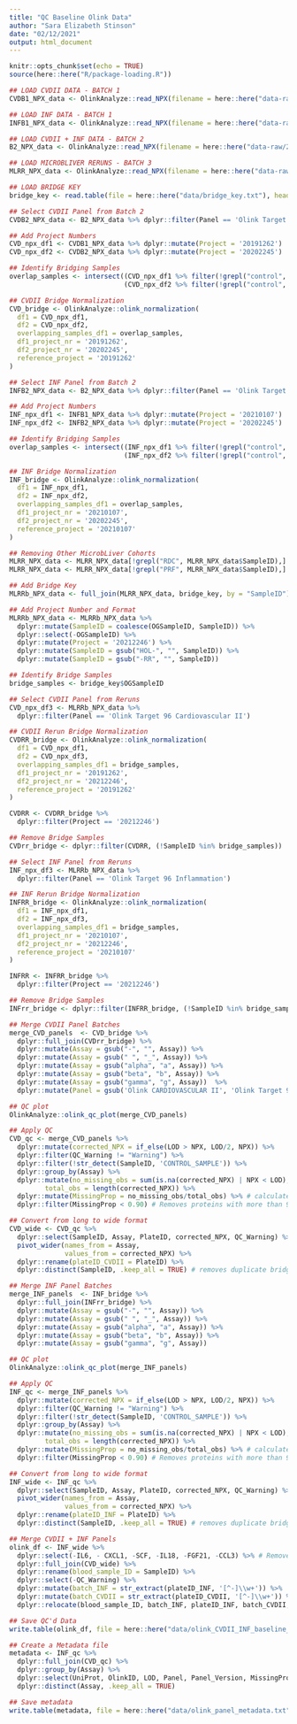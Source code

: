 ```yaml
---
title: "QC Baseline Olink Data"
author: "Sara Elizabeth Stinson"
date: "02/12/2021"
output: html_document
---
```


```r
knitr::opts_chunk$set(echo = TRUE)
source(here::here("R/package-loading.R"))
```

```r

## LOAD CVDII DATA - BATCH 1
CVDB1_NPX_data <- OlinkAnalyze::read_NPX(filename = here::here("data-raw/20191262_Stinson_NPX.xlsx"))

## LOAD INF DATA - BATCH 1 
INFB1_NPX_data <- OlinkAnalyze::read_NPX(filename = here::here("data-raw/20210107_Stinson_NPX.xlsx"))

## LOAD CVDII + INF DATA - BATCH 2
B2_NPX_data <- OlinkAnalyze::read_NPX(filename = here::here("data-raw/20202245_Stinson_NPX.xlsx"))

## LOAD MICROBLIVER RERUNS - BATCH 3
MLRR_NPX_data <- OlinkAnalyze::read_NPX(filename = here::here("data-raw/20212246_Juel_NPX.xlsx"))

## LOAD BRIDGE KEY
bridge_key <- read.table(file = here::here("data/bridge_key.txt"), header = T)

```

```r

## Select CVDII Panel from Batch 2
CVDB2_NPX_data <- B2_NPX_data %>% dplyr::filter(Panel == 'Olink Target 96 Cardiovascular II')

## Add Project Numbers
CVD_npx_df1 <- CVDB1_NPX_data %>% dplyr::mutate(Project = '20191262')
CVD_npx_df2 <- CVDB2_NPX_data %>% dplyr::mutate(Project = '20202245')

## Identify Bridging Samples
overlap_samples <- intersect((CVD_npx_df1 %>% filter(!grepl("control", SampleID, ignore.case=T)))$SampleID,
                             (CVD_npx_df2 %>% filter(!grepl("control", SampleID, ignore.case=T)))$SampleID)

## CVDII Bridge Normalization
CVD_bridge <- OlinkAnalyze::olink_normalization(
  df1 = CVD_npx_df1,
  df2 = CVD_npx_df2,
  overlapping_samples_df1 = overlap_samples,
  df1_project_nr = '20191262',
  df2_project_nr = '20202245',
  reference_project = '20191262'
)

```

```r

## Select INF Panel from Batch 2
INFB2_NPX_data <- B2_NPX_data %>% dplyr::filter(Panel == 'Olink Target 96 Inflammation')

## Add Project Numbers
INF_npx_df1 <- INFB1_NPX_data %>% dplyr::mutate(Project = '20210107')
INF_npx_df2 <- INFB2_NPX_data %>% dplyr::mutate(Project = '20202245')

## Identify Bridging Samples
overlap_samples <- intersect((INF_npx_df1 %>% filter(!grepl("control", SampleID, ignore.case=T)))$SampleID,
                             (INF_npx_df2 %>% filter(!grepl("control", SampleID, ignore.case=T)))$SampleID)

## INF Bridge Normalization
INF_bridge <- OlinkAnalyze::olink_normalization(
  df1 = INF_npx_df1,
  df2 = INF_npx_df2,
  overlapping_samples_df1 = overlap_samples,
  df1_project_nr = '20210107',
  df2_project_nr = '20202245',
  reference_project = '20210107'
)

```

```r

## Removing Other MicrobLiver Cohorts
MLRR_NPX_data <- MLRR_NPX_data[!grepl("RDC", MLRR_NPX_data$SampleID),] # Remove RDC Samples
MLRR_NPX_data <- MLRR_NPX_data[!grepl("PRF", MLRR_NPX_data$SampleID),] # Remove PRF samples

## Add Bridge Key
MLRRb_NPX_data <- full_join(MLRR_NPX_data, bridge_key, by = "SampleID")

## Add Project Number and Format
MLRRb_NPX_data <- MLRRb_NPX_data %>%
  dplyr::mutate(SampleID = coalesce(OGSampleID, SampleID)) %>%
  dplyr::select(-OGSampleID) %>%
  dplyr::mutate(Project = '20212246') %>%
  dplyr::mutate(SampleID = gsub("HOL-", "", SampleID)) %>%
  dplyr::mutate(SampleID = gsub("-RR", "", SampleID))

## Identify Bridge Samples
bridge_samples <- bridge_key$OGSampleID

## Select CVDII Panel from Reruns
CVD_npx_df3 <- MLRRb_NPX_data %>% 
  dplyr::filter(Panel == 'Olink Target 96 Cardiovascular II')

## CVDII Rerun Bridge Normalization
CVDRR_bridge <- OlinkAnalyze::olink_normalization(
  df1 = CVD_npx_df1,
  df2 = CVD_npx_df3,
  overlapping_samples_df1 = bridge_samples,
  df1_project_nr = '20191262',
  df2_project_nr = '20212246',
  reference_project = '20191262'
)

CVDRR <- CVDRR_bridge %>%
  dplyr::filter(Project == '20212246')

## Remove Bridge Samples
CVDrr_bridge <- dplyr::filter(CVDRR, (!SampleID %in% bridge_samples))

## Select INF Panel from Reruns
INF_npx_df3 <- MLRRb_NPX_data %>% 
  dplyr::filter(Panel == 'Olink Target 96 Inflammation')

## INF Rerun Bridge Normalization
INFRR_bridge <- OlinkAnalyze::olink_normalization(
  df1 = INF_npx_df1,
  df2 = INF_npx_df3,
  overlapping_samples_df1 = bridge_samples,
  df1_project_nr = '20210107',
  df2_project_nr = '20212246',
  reference_project = '20210107'
)

INFRR <- INFRR_bridge %>%
  dplyr::filter(Project == '20212246')

## Remove Bridge Samples
INFrr_bridge <- dplyr::filter(INFRR_bridge, (!SampleID %in% bridge_samples))

```

```r

## Merge CVDII Panel Batches
merge_CVD_panels  <- CVD_bridge %>%
  dplyr::full_join(CVDrr_bridge) %>%
  dplyr::mutate(Assay = gsub("-", "", Assay)) %>%
  dplyr::mutate(Assay = gsub(" ", "_", Assay)) %>%
  dplyr::mutate(Assay = gsub("alpha", "a", Assay)) %>%
  dplyr::mutate(Assay = gsub("beta", "b", Assay)) %>%
  dplyr::mutate(Assay = gsub("gamma", "g", Assay))  %>%
  dplyr::mutate(Panel = gsub('Olink CARDIOVASCULAR II', 'Olink Target 96 Cardiovascular II', Panel))

## QC plot  
OlinkAnalyze::olink_qc_plot(merge_CVD_panels)

## Apply QC
CVD_qc <- merge_CVD_panels %>%
  dplyr::mutate(corrected_NPX = if_else(LOD > NPX, LOD/2, NPX)) %>%
  dplyr::filter(QC_Warning != "Warning") %>%
  dplyr::filter(!str_detect(SampleID, 'CONTROL_SAMPLE')) %>%
  dplyr::group_by(Assay) %>%
  dplyr::mutate(no_missing_obs = sum(is.na(corrected_NPX) | NPX < LOD),
         total_obs = length(corrected_NPX)) %>%
  dplyr::mutate(MissingProp = no_missing_obs/total_obs) %>% # calculates the global MissingFreq
  dplyr::filter(MissingProp < 0.90) # Removes proteins with more than 90% MissingProp

## Convert from long to wide format
CVD_wide <- CVD_qc %>%
  dplyr::select(SampleID, Assay, PlateID, corrected_NPX, QC_Warning) %>%
  pivot_wider(names_from = Assay,
              values_from = corrected_NPX) %>% 
  dplyr::rename(plateID_CVDII = PlateID) %>% 
  dplyr::distinct(SampleID, .keep_all = TRUE) # removes duplicate bridging samples

```

```r

## Merge INF Panel Batches
merge_INF_panels  <- INF_bridge %>%
  dplyr::full_join(INFrr_bridge) %>%
  dplyr::mutate(Assay = gsub("-", "", Assay)) %>%
  dplyr::mutate(Assay = gsub(" ", "_", Assay)) %>%
  dplyr::mutate(Assay = gsub("alpha", "a", Assay)) %>%
  dplyr::mutate(Assay = gsub("beta", "b", Assay)) %>%
  dplyr::mutate(Assay = gsub("gamma", "g", Assay))

## QC plot    
OlinkAnalyze::olink_qc_plot(merge_INF_panels)

## Apply QC
INF_qc <- merge_INF_panels %>%
  dplyr::mutate(corrected_NPX = if_else(LOD > NPX, LOD/2, NPX)) %>%
  dplyr::filter(QC_Warning != "Warning") %>%
  dplyr::filter(!str_detect(SampleID, 'CONTROL_SAMPLE')) %>%
  dplyr::group_by(Assay) %>%
  dplyr::mutate(no_missing_obs = sum(is.na(corrected_NPX) | NPX < LOD),
         total_obs = length(corrected_NPX)) %>%
  dplyr::mutate(MissingProp = no_missing_obs/total_obs) %>% # calculates the global MissingFreq
  dplyr::filter(MissingProp < 0.90) # Removes proteins with more than 90% MissingProp

## Convert from long to wide format
INF_wide <- INF_qc %>%
  dplyr::select(SampleID, Assay, PlateID, corrected_NPX, QC_Warning) %>%
  pivot_wider(names_from = Assay,
              values_from = corrected_NPX) %>% 
  dplyr::rename(plateID_INF = PlateID) %>% 
  dplyr::distinct(SampleID, .keep_all = TRUE) # removes duplicate bridging samples

```

```r

## Merge CVDII + INF Panels
olink_df <- INF_wide %>%
  dplyr::select(-IL6, - CXCL1, -SCF, -IL18, -FGF21, -CCL3) %>% # Remove 6 duplicate proteins from INF panel
  dplyr::full_join(CVD_wide) %>%
  dplyr::rename(blood_sample_ID = SampleID) %>%
  dplyr::select(-QC_Warning) %>%
  dplyr::mutate(batch_INF = str_extract(plateID_INF, '[^-]\\w+')) %>%
  dplyr::mutate(batch_CVDII = str_extract(plateID_CVDII, '[^-]\\w+')) %>%
  dplyr::relocate(blood_sample_ID, batch_INF, plateID_INF, batch_CVDII, plateID_CVDII)

## Save QC'd Data
write.table(olink_df, file = here::here("data/olink_CVDII_INF_baseline_plasma_wide.txt"), sep = "\t", quote = F)

```

```r

## Create a Metadata file
metadata <- INF_qc %>%
  dplyr::full_join(CVD_qc) %>%
  dplyr::group_by(Assay) %>%
  dplyr::select(UniProt, OlinkID, LOD, Panel, Panel_Version, MissingProp) %>% 
  dplyr::distinct(Assay, .keep_all = TRUE)

## Save metadata
write.table(metadata, file = here::here("data/olink_panel_metadata.txt"), sep = "\t", quote = F)

```
